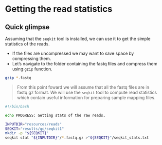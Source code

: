 # Getting the read statistics
## Quick glimpse
Assuming that the `seqkit` tool is installed, we can use it to get the simple statistics of the reads.  

- If the files are uncompressed we may want to save space by compressing them.
- Let's navigate to the folder containing the fastq files and compress them using `gzip` function.

```bash
gzip *.fastq
```

> From this point foward we will assume that all the fastq files are in fastq.gz format. We will use the `seqkit` tool to compute read statistics which contain useful information for preparing sample mapping files.

```bash
#!/bin/bash

echo PROGRESS: Getting stats of the raw reads.

INPUTDIR="resources/reads"
SEQKIT="results/qc/seqkit1"
mkdir -p "${SEQKIT}"
seqkit stat "${INPUTDIR}"/*.fastq.gz >"${SEQKIT}"/seqkit_stats.txt
```